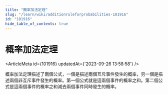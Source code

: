 ```yaml
---
title: "概率加法定理"
slug: "/learn/wiki/additionruleforprobabilities-101916"
id: "101916"
hide_table_of_contents: true
---
```



# 概率加法定理

<ArticleMeta id={101916} updatedAt={'2023-09-26 13:58:58'} />
<div className='border-solid border-b border-t-0 my-4 border-[var(--ifm-color-gray-300)]' />

概率加法定理描述了兩個公式，一個是描述兩個互斥事件發生的概率，另一個是描述兩個非互斥事件發生的概率。第一個公式就是這兩個事件的概率之和。第二個公式是這兩個事件的概率之和減去兩個事件同時發生的概率。
